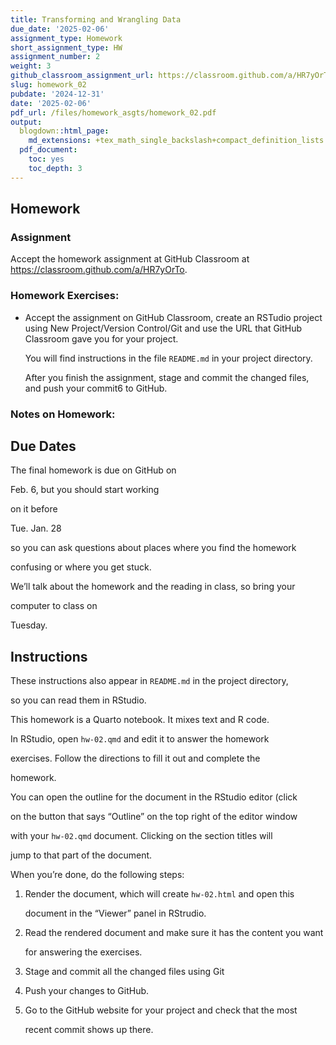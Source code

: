---
title: Transforming and Wrangling Data
due_date: '2025-02-06'
assignment_type: Homework
short_assignment_type: HW
assignment_number: 2
weight: 3
github_classroom_assignment_url: https://classroom.github.com/a/HR7yOrTo
slug: homework_02
pubdate: '2024-12-31'
date: '2025-02-06'
pdf_url: /files/homework_asgts/homework_02.pdf
output:
  blogdown::html_page:
    md_extensions: +tex_math_single_backslash+compact_definition_lists
  pdf_document:
    toc: yes
    toc_depth: 3
---
## Homework

### Assignment
Accept the homework assignment at GitHub Classroom at <https://classroom.github.com/a/HR7yOrTo>.

### Homework Exercises:



* Accept the assignment on GitHub Classroom, create an RSTudio project using
  New Project/Version Control/Git and use the URL that GitHub Classroom gave you
  for your project.

  You will find instructions in the file `README.md` in your project directory.

  After you finish the assignment, stage and commit the changed files, and push your commit6 to GitHub.

### Notes on Homework:


## Due Dates

The final homework is due on GitHub on
Feb.  6, but you should start working
on it before
Tue. Jan. 28 
so you can ask questions about places where you find the homework
confusing or where you get stuck.

We'll talk about the homework and the reading in class, so bring your
computer to class on 
Tuesday.

## Instructions

These instructions also appear in `README.md` in the project directory, 
so you can read them in RStudio.

This homework is a Quarto notebook. It mixes text and R code.

In RStudio, open `hw-02.qmd` and edit it to answer the homework 
exercises. Follow the directions to fill it out and complete the 
homework.

You can open the outline for the document in the RStudio editor (click 
on the button that says "Outline" on the top right of the editor window
with your `hw-02.qmd` document. Clicking on the section titles will 
jump to that part of the document.

When you're done, do the following steps:

1.  Render the document, which will create `hw-02.html` and open this 
    document in the "Viewer" panel in RStrudio.
2.  Read the rendered document and make sure it has the content you want 
    for answering the exercises.
3.  Stage and commit all the changed files using Git
4.  Push your changes to GitHub.
5.  Go to the GitHub website for your project and check that the most 
    recent commit shows up there.